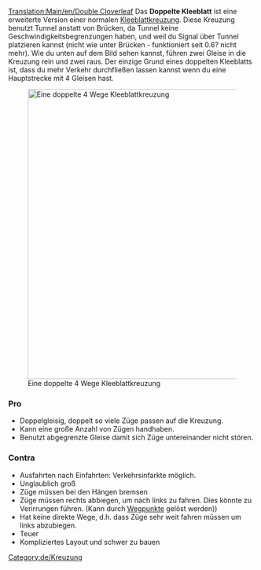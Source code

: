 [[Translation:Main/en/Double Cloverleaf]]{{de/Kreuzungsmenü}}
Das '''Doppelte Kleeblatt''' ist eine erweiterte Version einer normalen [[Main/de/Kleeblatt|Kleeblattkreuzung]].
Diese Kreuzung benutzt Tunnel anstatt von Brücken, da Tunnel keine Geschwindigkeitsbegrenzungen haben, und weil du Signal über Tunnel platzieren kannst (nicht wie unter Brücken - funktioniert seit 0.6? nicht mehr).
Wie du unten auf dem Bild sehen kannst, führen zwei Gleise in die Kreuzung rein und zwei raus. Der einzige Grund eines doppelten Kleeblatts ist, dass du mehr Verkehr durchfließen lassen kannst wenn du eine Hauptstrecke mit 4 Gleisen hast.

[[File:en/Double cloverleaf.png|none|thumb|590px|Eine doppelte 4 Wege Kleeblattkreuzung]]

===Pro===
* Doppelgleisig, doppelt so viele Züge passen auf die Kreuzung.
* Kann eine große Anzahl von Zügen handhaben.
* Benutzt abgegrenzte Gleise damit sich Züge untereinander nicht stören.

===Contra===
* Ausfahrten nach Einfahrten: Verkehrsinfarkte möglich.
* Unglaublich groß
* Züge müssen bei den Hängen bremsen
* Züge müssen rechts abbiegen, um nach links zu fahren. Dies könnte zu Verirrungen führen. (Kann durch [[Main/de/Wegpunkt|Wegpunkte]] gelöst werden))
* Hat keine direkte Wege, d.h. dass Züge sehr weit fahren müssen um links abzubiegen.
* Teuer
* Kompliziertes Layout und schwer zu bauen

[[Category:de/Kreuzung]]